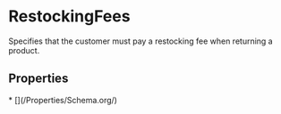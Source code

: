   
# RestockingFees

Specifies that the customer must pay a restocking fee when returning a product.

## Properties

<Grid>
* [](/Properties/Schema.org/)
</Grid>

